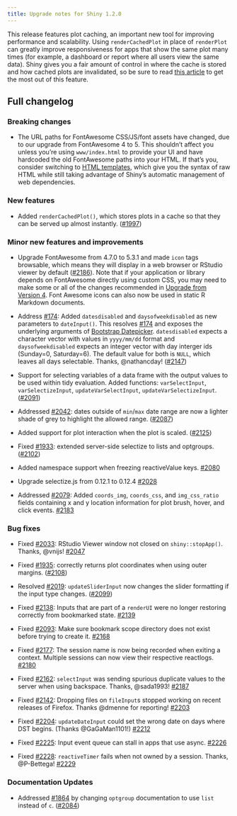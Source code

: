 ```yaml
---
title: Upgrade notes for Shiny 1.2.0
---
```


This release features plot caching, an important new tool for improving performance and scalability. Using `renderCachedPlot` in place of `renderPlot` can greatly improve responsiveness for apps that show the same plot many times (for example, a dashboard or report where all users view the same data). Shiny gives you a fair amount of control in where the cache is stored and how cached plots are invalidated, so be sure to read [this article](https://shyr-test-center.netlify.app/articles/plot-caching.html) to get the most out of this feature.

## Full changelog

### Breaking changes

* The URL paths for FontAwesome CSS/JS/font assets have changed, due to our upgrade from FontAwesome 4 to 5. This shouldn't affect you unless you're using `www/index.html` to provide your UI and have hardcoded the old FontAwesome paths into your HTML. If that's you, consider switching to [HTML templates](https://shyr-test-center.netlify.app/articles/templates.html), which give you the syntax of raw HTML while still taking advantage of Shiny's automatic management of web dependencies.

### New features

* Added `renderCachedPlot()`, which stores plots in a cache so that they can be served up almost instantly. ([#1997](https://github.com/rstudio/shiny/pull/1997))

### Minor new features and improvements

* Upgrade FontAwesome from 4.7.0 to 5.3.1 and made `icon` tags browsable, which means they will display in a web browser or RStudio viewer by default ([#2186](https://github.com/rstudio/shiny/issues/2186)). Note that if your application or library depends on FontAwesome directly using custom CSS, you may need to make some or all of the changes recommended in [Upgrade from Version 4](https://fontawesome.com/how-to-use/on-the-web/setup/upgrading-from-version-4). Font Awesome icons can also now be used in static R Markdown documents.

* Address [#174](https://github.com/rstudio/shiny/issues/174): Added `datesdisabled` and `daysofweekdisabled` as new parameters to `dateInput()`. This resolves [#174](https://github.com/rstudio/shiny/issues/174) and exposes the underlying arguments of [Bootstrap Datepicker](http://bootstrap-datepicker.readthedocs.io/en/latest/options.html#datesdisabled). `datesdisabled` expects a character vector with values in `yyyy/mm/dd` format and `daysofweekdisabled` expects an integer vector with day interger ids (Sunday=0, Saturday=6). The default value for both is `NULL`, which leaves all days selectable. Thanks, @nathancday! ([#2147](https://github.com/rstudio/shiny/pull/2147))

* Support for selecting variables of a data frame with the output values to be used within tidy evaluation.  Added functions: `varSelectInput`, `varSelectizeInput`, `updateVarSelectInput`, `updateVarSelectizeInput`. ([#2091](https://github.com/rstudio/shiny/pull/2091))

* Addressed [#2042](https://github.com/rstudio/shiny/issues/2042): dates outside of `min`/`max` date range are now a lighter shade of grey to highlight the allowed range. ([#2087](https://github.com/rstudio/shiny/pull/2087))

* Added support for plot interaction when the plot is scaled. ([#2125](https://github.com/rstudio/shiny/pull/2125))

* Fixed [#1933](https://github.com/rstudio/shiny/issues/1933): extended server-side selectize to lists and optgroups. ([#2102](https://github.com/rstudio/shiny/pull/2102))

* Added namespace support when freezing reactiveValue keys. [#2080](https://github.com/rstudio/shiny/pull/2080)

* Upgrade selectize.js from 0.12.1 to 0.12.4 [#2028](https://github.com/rstudio/shiny/issues/2028)

* Addressed [#2079](https://github.com/rstudio/shiny/issues/2079): Added `coords_img`, `coords_css`, and `img_css_ratio` fields containing x and y location information for plot brush, hover, and click events. [#2183](https://github.com/rstudio/shiny/pull/2183)

### Bug fixes

* Fixed [#2033](https://github.com/rstudio/shiny/issues/2033): RStudio Viewer window not closed on `shiny::stopApp()`. Thanks, @vnijs! [#2047](https://github.com/rstudio/shiny/pull/2047)

* Fixed [#1935](https://github.com/rstudio/shiny/issues/1935): correctly returns plot coordinates when using outer margins. ([#2108](https://github.com/rstudio/shiny/pull/2108))

* Resolved [#2019](https://github.com/rstudio/shiny/issues/2019): `updateSliderInput` now changes the slider formatting if the input type changes. ([#2099](https://github.com/rstudio/shiny/pull/2099))

* Fixed [#2138](https://github.com/rstudio/shiny/issues/2138): Inputs that are part of a `renderUI` were no longer restoring correctly from bookmarked state. [#2139](https://github.com/rstudio/shiny/pull/2139)

* Fixed [#2093](https://github.com/rstudio/shiny/issues/2093): Make sure bookmark scope directory does not exist before trying to create it. [#2168](https://github.com/rstudio/shiny/pull/2168)

* Fixed [#2177](https://github.com/rstudio/shiny/issues/2177): The session name is now being recorded when exiting a context.  Multiple sessions can now view their respective reactlogs. [#2180](https://github.com/rstudio/shiny/pull/2180)

* Fixed [#2162](https://github.com/rstudio/shiny/issues/2162): `selectInput` was sending spurious duplicate values to the server when using backspace. Thanks, @sada1993! [#2187](https://github.com/rstudio/shiny/pull/2187)

* Fixed [#2142](https://github.com/rstudio/shiny/issues/2142): Dropping files on `fileInput`s stopped working on recent releases of Firefox. Thanks @dmenne for reporting! [#2203](https://github.com/rstudio/shiny/pull/2203)

* Fixed [#2204](https://github.com/rstudio/shiny/issues/2204): `updateDateInput` could set the wrong date on days where DST begins. (Thanks @GaGaMan1101!) [#2212](https://github.com/rstudio/shiny/pull/2212)

* Fixed [#2225](https://github.com/rstudio/shiny/issues/2225): Input event queue can stall in apps that use async. [#2226](https://github.com/rstudio/shiny/pull/2226)

* Fixed [#2228](https://github.com/rstudio/shiny/issues/2228): `reactiveTimer` fails when not owned by a session. Thanks, @P-Bettega! [#2229](https://github.com/rstudio/shiny/pull/2229)

### Documentation Updates

* Addressed [#1864](https://github.com/rstudio/shiny/issues/1864) by changing `optgroup` documentation to use `list` instead of `c`. ([#2084](https://github.com/rstudio/shiny/pull/2084))
